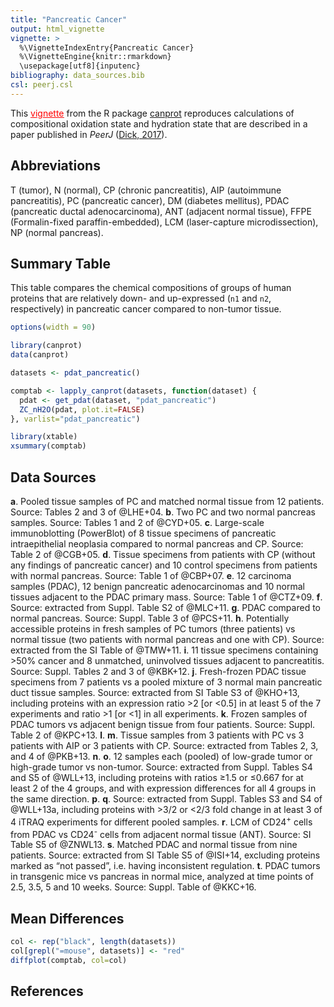 ```yaml
---
title: "Pancreatic Cancer"
output: html_vignette
vignette: >
  %\VignetteIndexEntry{Pancreatic Cancer}
  %\VignetteEngine{knitr::rmarkdown}
  \usepackage[utf8]{inputenc}
bibliography: data_sources.bib
csl: peerj.csl
---
```


This [<span style="color:red;text-decoration:underline">vignette</span>](http://chnosz.net/canprot/doc/index.html) from the R package [canprot](http://github.com/jedick/canprot) reproduces calculations of compositional oxidation state and hydration state that are described in a paper published in _PeerJ_ ([Dick, 2017](https://doi.org/10.7717/peerj.3421)).

## Abbreviations
T (tumor), N (normal), CP (chronic pancreatitis), AIP (autoimmune pancreatitis), PC (pancreatic cancer), DM (diabetes mellitus), PDAC (pancreatic ductal adenocarcinoma), ANT (adjacent normal tissue), FFPE (Formalin-fixed paraffin-embedded), LCM (laser-capture microdissection), NP (normal pancreas).

## Summary Table

This table compares the chemical compositions of groups of human proteins that are relatively down- and up-expressed (`n1` and `n2`, respectively) in pancreatic cancer compared to non-tumor tissue.

```r
options(width = 90)
```

```r
library(canprot)
data(canprot)
```

```r
datasets <- pdat_pancreatic()
```

```r
comptab <- lapply_canprot(datasets, function(dataset) {
  pdat <- get_pdat(dataset, "pdat_pancreatic")
  ZC_nH2O(pdat, plot.it=FALSE)
}, varlist="pdat_pancreatic")
```

```r
library(xtable)
xsummary(comptab)
```

## Data Sources

<b>a</b>. Pooled tissue samples of PC and matched normal tissue from 12 patients. Source: Tables 2 and 3 of @LHE+04.
<b>b</b>. Two PC and two normal pancreas samples. Source: Tables 1 and 2 of @CYD+05.
<b>c</b>. Large-scale immunoblotting (PowerBlot) of 8 tissue specimens of pancreatic intraepithelial neoplasia compared to normal pancreas and CP. Source: Table 2 of @CGB+05.
<b>d</b>. Tissue specimens from patients with CP (without any findings of pancreatic cancer) and 10 control specimens from patients with normal pancreas. Source: Table 1 of @CBP+07.
<b>e</b>. 12 carcinoma samples (PDAC), 12 benign pancreatic adenocarcinomas and 10 normal tissues adjacent to the PDAC primary mass. Source: Table 1 of @CTZ+09.
<b>f</b>. Source: extracted from Suppl. Table S2 of @MLC+11.
<b>g</b>. PDAC compared to normal pancreas. Source: Suppl. Table 3 of @PCS+11.
<b>h</b>. Potentially accessible proteins in fresh samples of PC tumors (three patients) vs normal tissue (two patients with normal pancreas and one with CP). Source: extracted from the SI Table of @TMW+11.
<b>i</b>. 11 tissue specimens containing >50% cancer and 8 unmatched, uninvolved tissues adjacent to pancreatitis. Source: Suppl. Tables 2 and 3 of @KBK+12.
<b>j</b>. Fresh-frozen PDAC tissue specimens from 7 patients vs a pooled mixture of 3 normal main pancreatic duct tissue samples. Source: extracted from SI Table S3 of @KHO+13, including proteins with an expression ratio >2 [or <0.5] in at least 5 of the 7 experiments and ratio >1 [or <1] in all experiments.
<b>k</b>. Frozen samples of PDAC tumors vs adjacent benign tissue from four patients. Source: Suppl. Table 2 of @KPC+13.
<b>l</b>. <b>m</b>. Tissue samples from 3 patients with PC vs 3 patients with AIP or 3 patients with CP. Source: extracted from Tables 2, 3, and 4 of @PKB+13.
<b>n</b>. <b>o</b>. 12 samples each (pooled) of low-grade tumor or high-grade tumor vs non-tumor. Source: extracted from Suppl. Tables S4 and S5 of @WLL+13, including proteins with ratios ≥1.5 or ≤0.667 for at least 2 of the 4 groups, and with expression differences for all 4 groups in the same direction.
<b>p</b>. <b>q</b>. Source: extracted from Suppl. Tables S3 and S4 of @WLL+13a, including proteins with >3/2 or <2/3 fold change in at least 3 of 4 iTRAQ experiments for different pooled samples.
<b>r</b>. LCM of CD24<sup>+</sup> cells from PDAC vs CD24<sup>-</sup> cells from adjacent normal tissue (ANT). Source: SI Table S5 of @ZNWL13.
<b>s</b>. Matched PDAC and normal tissue from nine patients. Source: extracted from SI Table S5 of @ISI+14, excluding proteins marked as "not passed", i.e. having inconsistent regulation.
<b>t</b>. PDAC tumors in transgenic mice vs pancreas in normal mice, analyzed at time points of 2.5, 3.5, 5 and 10 weeks. Source: Suppl. Table of @KKC+16.

## Mean Differences

```r
col <- rep("black", length(datasets))
col[grepl("=mouse", datasets)] <- "red"
diffplot(comptab, col=col)
```

## References
